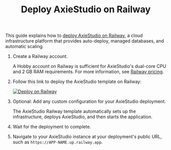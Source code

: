 ﻿---
title: Deploy AxieStudio on Railway
description: Deploy AxieStudio to Railway using a one-click template
slug: /deployment-railway
---

This guide explains how to [deploy AxieStudio on Railway](https://railway.com/?utm_medium=integration&utm_source=docs&utm_campaign=AxieStudio), a cloud infrastructure platform that provides auto-deploy, managed databases, and automatic scaling.

1. Create a Railway account.

   A Hobby account on Railway is sufficient for AxieStudio's dual-core CPU and 2 GB RAM requirements. For more information, see [Railway pricing](https://railway.com/pricing?utm_medium=integration&utm_source=docs&utm_campaign=AxieStudio).

2. Follow this link to deploy the AxieStudio template on Railway:

   [![Deploy on Railway](/logos/railway-deploy.svg)](https://railway.com/new/template/JMXEWp?referralCode=MnPSdg&utm_medium=integration&utm_source=docs&utm_campaign=AxieStudio)

3. Optional: Add any custom configuration for your AxieStudio deployment.

   The AxieStudio Railway template automatically sets up the infrastructure, deploys AxieStudio, and then starts the application.

4. Wait for the deployment to complete.

5. Navigate to your AxieStudio instance at your deployment's public URL, such as `https://APP-NAME.up.railway.app`.